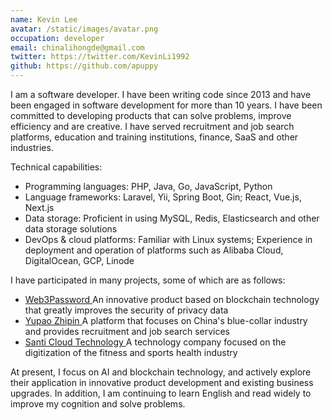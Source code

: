 ```yaml
---
name: Kevin Lee
avatar: /static/images/avatar.png
occupation: developer
email: chinalihongde@gmail.com
twitter: https://twitter.com/KevinLi1992
github: https://github.com/apuppy
---
```


I am a software developer. I have been writing code since 2013 and have been engaged in software development for more than 10 years. I have been committed to developing products that can solve problems, improve efficiency and are creative. I have served recruitment and job search platforms, education and training institutions, finance, SaaS and other industries.

Technical capabilities:

- Programming languages: PHP, Java, Go, JavaScript, Python
- Language frameworks: Laravel, Yii, Spring Boot, Gin; React, Vue.js, Next.js
- Data storage: Proficient in using MySQL, Redis, Elasticsearch and other data storage solutions
- DevOps & cloud platforms: Familiar with Linux systems; Experience in deployment and operation of platforms such as Alibaba Cloud, DigitalOcean, GCP, Linode

I have participated in many projects, some of which are as follows:

- <a href="https://web3password.com/" target="_blank">
    Web3Password
  </a>
  An innovative product based on blockchain technology that greatly improves the security of privacy
  data

- <a href="https://www.yupao.com/" target="_blank">
    Yupao Zhipin
  </a>
  A platform that focuses on China's blue-collar industry and provides recruitment and job search
  services

- <a href="https://www.styd.cn/" target="_blank">
    Santi Cloud Technology
  </a>
  A technology company focused on the digitization of the fitness and sports health industry

At present, I focus on AI and blockchain technology, and actively explore their application in innovative product development and existing business upgrades. In addition, I am continuing to learn English and read widely to improve my cognition and solve problems.
